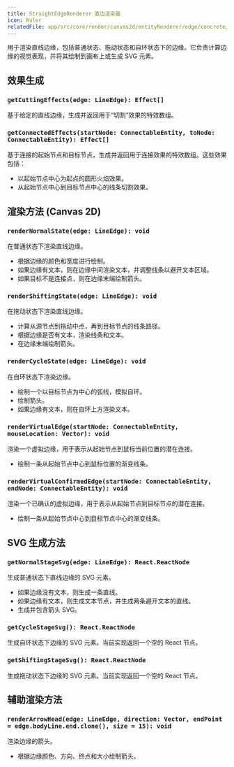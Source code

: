 ```yaml
---
title: StraightEdgeRenderer 直边渲染器
icon: Ruler
relatedFile: app/src/core/render/canvas2d/entityRenderer/edge/concrete/StraightEdgeRenderer.tsx
---
```


用于渲染直线边缘，包括普通状态、拖动状态和自环状态下的边缘。它负责计算边缘的视觉表现，并将其绘制到画布上或生成 SVG 元素。

## 效果生成

### `getCuttingEffects(edge: LineEdge): Effect[]`

基于给定的直线边缘，生成并返回用于“切割”效果的特效数组。

### `getConnectedEffects(startNode: ConnectableEntity, toNode: ConnectableEntity): Effect[]`

基于连接的起始节点和目标节点，生成并返回用于连接效果的特效数组。这些效果包括：

- 以起始节点中心为起点的圆形火焰效果。
- 从起始节点中心到目标节点中心的线条切割效果。

## 渲染方法 (Canvas 2D)

### `renderNormalState(edge: LineEdge): void`

在普通状态下渲染直线边缘。

- 根据边缘的颜色和宽度进行绘制。
- 如果边缘有文本，则在边缘中间渲染文本，并调整线条以避开文本区域。
- 如果目标不是连接点，则在边缘末端绘制箭头。

### `renderShiftingState(edge: LineEdge): void`

在拖动状态下渲染直线边缘。

- 计算从源节点到拖动中点，再到目标节点的线条路径。
- 根据边缘是否有文本，渲染线条和文本。
- 在边缘末端绘制箭头。

### `renderCycleState(edge: LineEdge): void`

在自环状态下渲染边缘。

- 绘制一个以目标节点为中心的弧线，模拟自环。
- 绘制箭头。
- 如果边缘有文本，则在自环上方渲染文本。

### `renderVirtualEdge(startNode: ConnectableEntity, mouseLocation: Vector): void`

渲染一个虚拟边缘，用于表示从起始节点到鼠标当前位置的潜在连接。

- 绘制一条从起始节点中心到鼠标位置的渐变线条。

### `renderVirtualConfirmedEdge(startNode: ConnectableEntity, endNode: ConnectableEntity): void`

渲染一个已确认的虚拟边缘，用于表示从起始节点到目标节点的潜在连接。

- 绘制一条从起始节点中心到目标节点中心的渐变线条。

## SVG 生成方法

### `getNormalStageSvg(edge: LineEdge): React.ReactNode`

生成普通状态下直线边缘的 SVG 元素。

- 如果边缘没有文本，则生成一条直线。
- 如果边缘有文本，则生成文本节点，并生成两条避开文本的直线。
- 生成并包含箭头 SVG。

### `getCycleStageSvg(): React.ReactNode`

生成自环状态下边缘的 SVG 元素。当前实现返回一个空的 React 节点。

### `getShiftingStageSvg(): React.ReactNode`

生成拖动状态下边缘的 SVG 元素。当前实现返回一个空的 React 节点。

## 辅助渲染方法

### `renderArrowHead(edge: LineEdge, direction: Vector, endPoint = edge.bodyLine.end.clone(), size = 15): void`

渲染边缘的箭头。

- 根据边缘颜色、方向、终点和大小绘制箭头。
